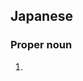==Japanese==
{{ja-kanjitab|にし|しま|k2=じま|yomi=k|r=y}}

===Proper noun===
{{ja-pos|proper|にしじま}}

# {{surname|lang=ja|sort=にしじま}}